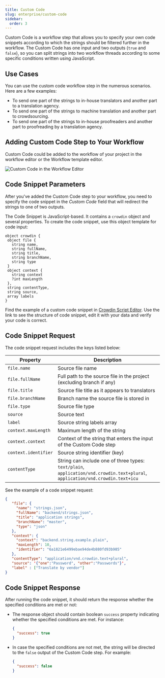 ```yaml
---
title: Custom Code
slug: enterprise/custom-code
sidebar:
  order: 3
---
```



Custom Code is a workflow step that allows you to specify your own code snippets according to which the strings should be filtered further in the workflow. The Custom Code has one input and two outputs (`true` and `false`), so you can split strings into two workflow threads according to some specific conditions written using JavaScript.

## Use Cases

You can use the custom code workflow step in the numerous scenarios. Here are a few examples:

* To send one part of the strings to in-house translators and another part to a translation agency.
* To send one part of the strings to machine translation and another part to crowdsourcing.
* To send one part of the strings to in-house proofreaders and another part to proofreading by a translation agency.

<CardGrid>
  <LinkCard
    title="Workflow Overview"
    href="/enterprise/workflows/"
  />
  <LinkCard
    title="Crowdin Script Editor"
    href="https://crowdin.github.io/crowdin-script-editor/"
    target="_blank"
  />
</CardGrid>

## Adding Custom Code Step to Your Workflow

Custom Code could be added to the workflow of your project in the workflow editor or the Workflow template editor.

<Image src={customCodeWorkflowEditor} alt="Custom Code in the Workflow Editor" />

## Code Snippet Parameters

After you've added the Custom Code step to your workflow, you need to specify the code snippet in the *Custom Code* field that will redirect the strings to one of two outputs.

The Code Snippet is JavaScript-based. It contains a `crowdin` object and several properties. To create the code snippet, use this object template for code input:

```
object crowdin {
 object file {
   string name,
   string fullName,
   string title,
   string branchName,
   string type
 }
 object context {
   string context
   ?int maxLength
 },
 string contentType,
 string source,
 array labels
}
```

Find the example of a custom code snippet in [Crowdin Script Editor](https://crowdin.github.io/crowdin-script-editor/). Use the link to see the structure of code snippet, edit it with your data and verify your code is correct.

## Code Snippet Request

The code snippet request includes the keys listed below:

| Property<div class="w-48"></div> | Description                                                                                                                    |
|----------------------------------|--------------------------------------------------------------------------------------------------------------------------------|
| `file.name`                      | Source file name                                                                                                               |
| `file.fullName`                  | Full path to the source file in the project (excluding branch if any)                                                          |
| `file.title`                     | Source file title as it appears to translators                                                                                 |
| `file.branchName`                | Branch name the source file is stored in                                                                                       |
| `file.type`                      | Source file type                                                                                                               |
| `source`                         | Source text                                                                                                                    |
| `label`                          | Source string labels array                                                                                                     |
| `context.maxLength`              | Maximum length of the string                                                                                                   |
| `context.context`                | Context of the string that enters the input of the Custom Code step                                                            |
| `context.identifier`             | Source string identifier (key)                                                                                                 |
| `contentType`                    | String can include one of three types: `text/plain`, `application/vnd.crowdin.text+plural`, `application/vnd.crowdin.text+icu` |

See the example of a code snippet request:

```json
{
   "file": {
     "name": "strings.json",
     "fullName": "backend/strings.json",
     "title": "application strings",
     "branchName": "master",
     "type": "json"
   },
   "context": {
     "context": "backend.string.example.plain",
     "maxLength": 10,
     "identifier": "6a1821e6499ebae94de4b880fd93b985"
   },
   "contentType": "application/vnd.crowdin.text+plural",
   "source": '{"one":"Password", "other":"Passwords"}',
   "label" : ["Translate by vendor"]
}
```

## Code Snippet Response

After running the code snippet, it should return the response whether the specified conditions are met or not:

- The response object should contain boolean `success` property indicating whether the specified conditions are met. For instance:
  ```json
  {
    "success": true
  }
  ```
- In case the specified conditions are not met, the string will be directed to the `false` output of the Custom Code step. For example:
  ```json
  {
    "success": false
  }
  ```
